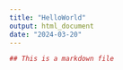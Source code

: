 ```yaml
---
title: "HelloWorld"
output: html_document
date: "2024-03-20"
---
```


```r
## This is a markdown file
```

